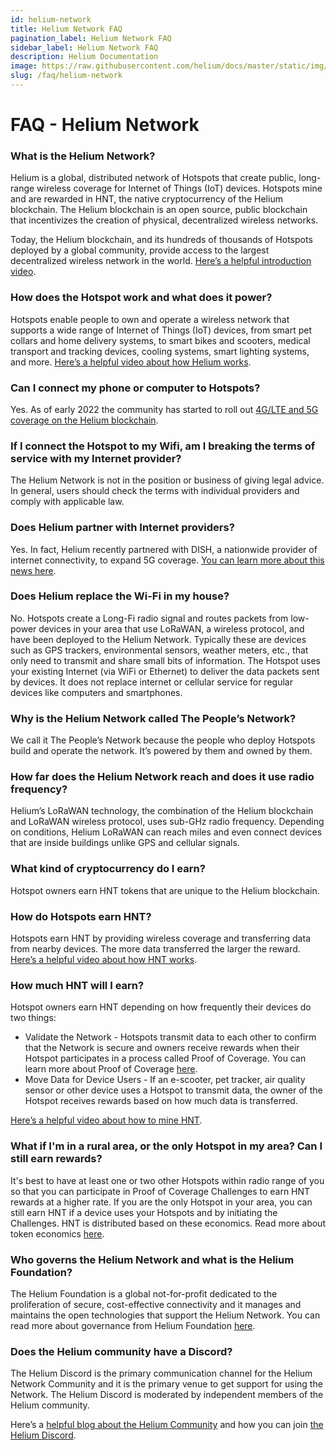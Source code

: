 ```yaml
---
id: helium-network
title: Helium Network FAQ
pagination_label: Helium Network FAQ
sidebar_label: Helium Network FAQ
description: Helium Documentation
image: https://raw.githubusercontent.com/helium/docs/master/static/img/link-image.png
slug: /faq/helium-network
---
```


# FAQ - Helium Network

### What is the Helium Network?

Helium is a global, distributed network of Hotspots that create public, long-range wireless coverage
for Internet of Things (IoT) devices. Hotspots mine and are rewarded in HNT, the native
cryptocurrency of the Helium blockchain. The Helium blockchain is an open source, public blockchain
that incentivizes the creation of physical, decentralized wireless networks.

Today, the Helium blockchain, and its hundreds of thousands of Hotspots deployed by a global
community, provide access to the largest decentralized wireless network in the world.
[Here’s a helpful introduction video](https://youtu.be/Vx9YyS7-d3g).

### How does the Hotspot work and what does it power?

Hotspots enable people to own and operate a wireless network that supports a wide range of Internet
of Things (IoT) devices, from smart pet collars and home delivery systems, to smart bikes and
scooters, medical transport and tracking devices, cooling systems, smart lighting systems, and more.
[Here’s a helpful video about how Helium works](https://www.youtube.com/watch?v=67aQeZTaqNY).

### Can I connect my phone or computer to Hotspots?

Yes. As of early 2022 the community has started to roll out
[4G/LTE and 5G coverage on the Helium blockchain](https://www.helium.com/5G).

### If I connect the Hotspot to my Wifi, am I breaking the terms of service with my Internet provider?

The Helium Network is not in the position or business of giving legal advice. In general, users
should check the terms with individual providers and comply with applicable law.

### Does Helium partner with Internet providers?

Yes. In fact, Helium recently partnered with DISH, a nationwide provider of internet connectivity,
to expand 5G coverage.
[You can learn more about this news here](https://ir.dish.com/news-releases/news-release-details/dish-partners-helium-leverage-helium-networks-blockchain-model).

### Does Helium replace the Wi-Fi in my house?

No. Hotspots create a Long-Fi radio signal and routes packets from low-power devices in your area
that use LoRaWAN, a wireless protocol, and have been deployed to the Helium Network. Typically these
are devices such as GPS trackers, environmental sensors, weather meters, etc., that only need to
transmit and share small bits of information. The Hotspot uses your existing Internet (via WiFi or
Ethernet) to deliver the data packets sent by devices. It does not replace internet or cellular
service for regular devices like computers and smartphones.

### Why is the Helium Network called The People’s Network?

We call it The People’s Network because the people who deploy Hotspots build and operate the
network. It’s powered by them and owned by them.

### How far does the Helium Network reach and does it use radio frequency?

Helium’s LoRaWAN technology, the combination of the Helium blockchain and LoRaWAN wireless protocol,
uses sub-GHz radio frequency. Depending on conditions, Helium LoRaWAN can reach miles and even
connect devices that are inside buildings unlike GPS and cellular signals.

### What kind of cryptocurrency do I earn?

Hotspot owners earn HNT tokens that are unique to the Helium blockchain.

### How do Hotspots earn HNT?

Hotspots earn HNT by providing wireless coverage and transferring data from nearby devices. The more
data transferred the larger the reward.
[Here’s a helpful video about how HNT works](https://www.youtube.com/watch?v=B0JOB88MHSI).

### How much HNT will I earn?

Hotspot owners earn HNT depending on how frequently their devices do two things:

- Validate the Network - Hotspots transmit data to each other to confirm that the Network is secure
  and owners receive rewards when their Hotspot participates in a process called Proof of Coverage.
  You can learn more about Proof of Coverage
  [here](https://docs.helium.com/blockchain/proof-of-coverage).
- Move Data for Device Users - If an e-scooter, pet tracker, air quality sensor or other device uses
  a Hotspot to transmit data, the owner of the Hotspot receives rewards based on how much data is
  transferred.

[Here’s a helpful video about how to mine HNT](https://www.youtube.com/watch?v=kmsk8lTrrts).

### What if I'm in a rural area, or the only Hotspot in my area? Can I still earn rewards?

It's best to have at least one or two other Hotspots within radio range of you so that you can
participate in Proof of Coverage Challenges to earn HNT rewards at a higher rate. If you are the
only Hotspot in your area, you can still earn HNT if a device uses your Hotspots and by initiating
the Challenges. HNT is distributed based on these economics. Read more about token economics
[here](https://www.helium.com/token).

### Who governs the Helium Network and what is the Helium Foundation?

The Helium Foundation is a global not-for-profit dedicated to the proliferation of secure,
cost-effective connectivity and it manages and maintains the open technologies that support the
Helium Network. You can read more about governance from Helium Foundation
[here](https://helium.foundation).

### Does the Helium community have a Discord?

The Helium Discord is the primary communication channel for the Helium Network Community and it is
the primary venue to get support for using the Network. The Helium Discord is moderated by
independent members of the Helium community.

Here’s a [helpful blog about the Helium Community](https://docs.helium.com/community-governance/)
and how you can join [the Helium Discord](https://discord.gg/helium).
